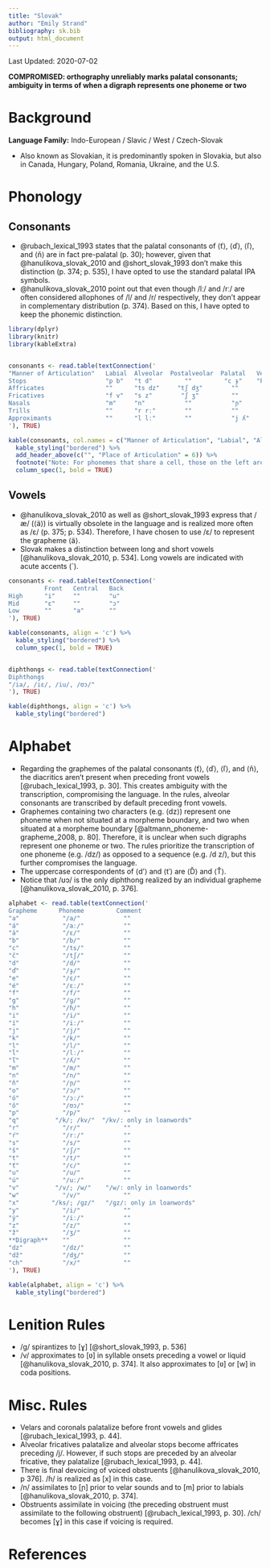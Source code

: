 ```yaml
---
title: "Slovak"  
author: "Emily Strand"  
bibliography: sk.bib  
output: html_document  
---
```


Last Updated: 2020-07-02

**COMPROMISED: orthography unreliably marks palatal consonants; ambiguity in terms of when a digraph represents one phoneme or two**  

# Background  

**Language Family:** Indo-European / Slavic / West / Czech-Slovak  

* Also known as Slovakian, it is predominantly spoken in Slovakia, but also in Canada, Hungary, Poland, Romania, Ukraine, and the U.S.

# Phonology  

## Consonants  

* @rubach_lexical_1993 states that the palatal consonants of ⟨ť⟩, ⟨ď⟩, ⟨ľ⟩, and ⟨ň⟩ are in fact pre-palatal (p. 30); however, given that @hanulikova_slovak_2010 and @short_slovak_1993 don't make this distinction (p. 374; p. 535), I have opted to use the standard palatal IPA symbols.  
* @hanulikova_slovak_2010 point out that even though /lː/ and /rː/ are often considered allophones of /l/ and /r/ respectively, they don't appear in complementary distribution (p. 374). Based on this, I have opted to keep the phonemic distinction.  

```r

library(dplyr)
library(knitr)
library(kableExtra)


consonants <- read.table(textConnection('
"Manner of Articulation"   Labial  Alveolar  Postalveolar  Palatal   Velar   Laryngeal
Stops                      "p b"   "t d"         ""         "c ɟ"    "k ɡ"       ""
Affricates                 ""      "ts dz"     "tʃ dʒ"        ""       ""        ""
Fricatives                 "f v"   "s z"        "ʃ ʒ"         ""       "x"       "ɦ"
Nasals                     "m"     "n"           ""           "ɲ"      ""        ""
Trills                     ""      "r rː"        ""           ""       ""        ""
Approximants               ""      "l lː"        ""           "j ʎ"    ""        ""
'), TRUE)

kable(consonants, col.names = c("Manner of Articulation", "Labial", "Alveolar", "Postalveolar", "Palatal", "Velar", "Laryngeal"), align = 'c') %>%
  kable_styling("bordered") %>%
  add_header_above(c("", "Place of Articulation" = 6)) %>%
  footnote("Note: For phonemes that share a cell, those on the left are voiceless and those on the right are voiced. Both palatal approximants are voiced, but the one on the right is lateral. Both alveolar trills and approximants are voiced, but the ones on the right are phonemically long.", general_title = "") %>%
  column_spec(1, bold = TRUE)
```

## Vowels  

* @hanulikova_slovak_2010 as well as @short_slovak_1993 express that /æ/ (⟨ä⟩) is virtually obsolete in the language and is realized more often as /ɛ/ (p. 375; p. 534). Therefore, I have chosen to use /ɛ/ to represent the grapheme ⟨ä⟩.  
* Slovak makes a distinction between long and short vowels [@hanulikova_slovak_2010, p. 534]. Long vowels are indicated with acute accents (´).  

```r
consonants <- read.table(textConnection('
          Front   Central   Back
High      "i"     ""        "u"
Mid       "ɛ"     ""        "ɔ"
Low       ""      "a"       ""
'), TRUE)

kable(consonants, align = 'c') %>%
  kable_styling("bordered") %>%
  column_spec(1, bold = TRUE)


diphthongs <- read.table(textConnection('
Diphthongs
"/ia/, /iɛ/, /iu/, /ʊɔ/"
'), TRUE)

kable(diphthongs, align = 'c') %>%
  kable_styling("bordered")
```  

# Alphabet  

* Regarding the graphemes of the palatal consonants ⟨ť⟩, ⟨ď⟩, ⟨ľ⟩, and ⟨ň⟩, the diacritics aren't present when preceding front vowels [@rubach_lexical_1993, p. 30]. This creates ambiguity with the transcription, compromising the language. In the rules, alveolar consonants are transcribed by default preceding front vowels.
* Graphemes containing two characters (e.g. ⟨dz⟩) represent one phoneme when not situated at a morpheme boundary, and two when situated at a morpheme boundary [@altmann_phoneme-grapheme_2008, p. 80]. Therefore, it is unclear when such digraphs represent one phoneme or two. The rules prioritize the transcription of one phoneme (e.g. /dz/) as opposed to a sequence (e.g. /d z/), but this further compromises the language.   
* The uppercase correspondents of ⟨d'⟩ and ⟨tˈ⟩ are ⟨Ď⟩ and ⟨Ť⟩.
* Notice that /ʊɔ/ is the only diphthong realized by an individual grapheme [@hanulikova_slovak_2010, p. 376].


```r

alphabet <- read.table(textConnection('
Grapheme      Phoneme         Comment
"a"            "/a/"            ""
"á"            "/aː/"           ""
"ä"            "/ɛ/"            ""
"b"            "/b/"            ""
"c"            "/ts/"           ""
"č"            "/tʃ/"           ""
"d"            "/d/"            ""
"ď"            "/ɟ/"            ""
"e"            "/ɛ/"            ""
"é"            "/ɛː/"           ""
"f"            "/f/"            ""
"g"            "/ɡ/"            ""
"h"            "/ɦ/"            ""
"i"            "/i/"            ""
"í"            "/iː/"           ""
"j"            "/j/"            ""
"k"            "/k/"            ""
"l"            "/l/"            ""
"ĺ"            "/lː/"           ""
"ľ"            "/ʎ/"            ""
"m"            "/m/"            ""
"n"            "/n/"            ""
"ň"            "/ɲ/"            ""
"o"            "/ɔ/"            ""
"ó"            "/ɔː/"           ""
"ô"            "/ʊɔ/"           ""
"p"            "/p/"            ""
"q"          "/k/; /kv/"  "/kv/: only in loanwords"  
"r"            "/r/"            ""
"ŕ"            "/rː/"           ""
"s"            "/s/"            ""
"š"            "/ʃ/"            ""
"t"            "/t/"            ""
"ť"            "/c/"            ""
"u"            "/u/"            ""
"ú"            "/uː/"           ""
"v"          "/v/; /w/"    "/w/: only in loanwords"  
"w"            "/v/"            ""
"x"         "/ks/; /ɡz/"   "/ɡz/: only in loanwords"
"y"            "/i/"            ""
"ý"            "/iː/"           ""
"z"            "/z/"            ""
"ž"            "/ʒ/"            ""
**Digraph**    ""               ""              
"dz"           "/dz/"           ""
"dž"           "/dʒ/"           ""
"ch"           "/x/"            ""
'), TRUE)

kable(alphabet, align = 'c') %>%
  kable_styling("bordered")
```

# Lenition Rules

* /ɡ/ spirantizes to [ɣ] [@short_slovak_1993, p. 536]
* /v/ approximates to [ʋ] in syllable onsets preceding a vowel or liquid [@hanulikova_slovak_2010, p. 374]. It also approximates to [ʋ] or [w] in coda positions.

# Misc. Rules

* Velars and coronals palatalize before front vowels and glides [@rubach_lexical_1993, p. 44].
* Alveolar fricatives palatalize and alveolar stops become affricates preceding /j/. However, if such stops are preceded by an alveolar fricative, they palatalize [@rubach_lexical_1993, p. 44].
* There is final devoicing of voiced obstruents [@hanulikova_slovak_2010, p 376]. /ɦ/ is realized as [x] in this case.
* /n/ assimilates to [ɲ] prior to velar sounds and to [m] prior to labials [@hanulikova_slovak_2010, p. 374].
* Obstruents assimilate in voicing (the preceding obstruent must assimilate to the following obstruent) [@rubach_lexical_1993, p. 30]. /ch/ becomes [ɣ] in this case if voicing is required.

# References
